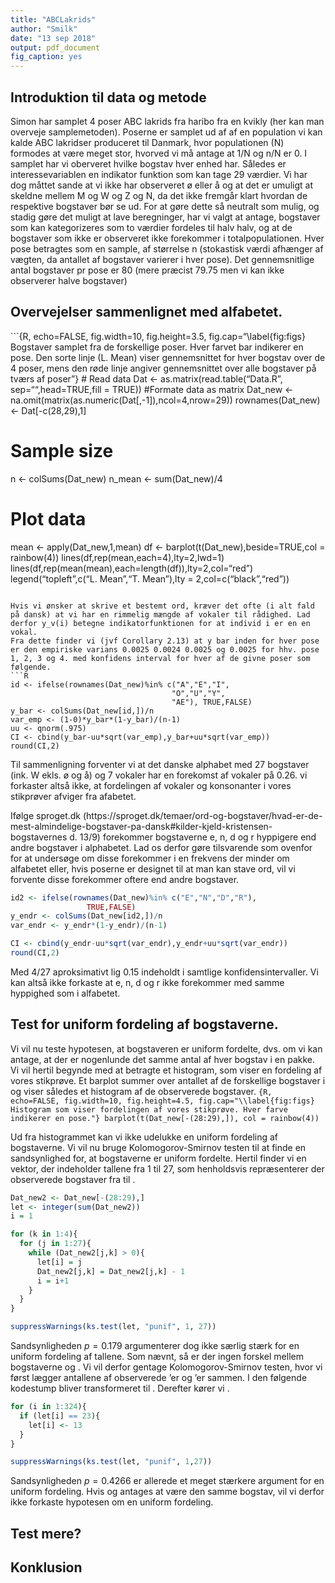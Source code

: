 ```yaml
---
title: "ABCLakrids"
author: "Smilk"
date: "13 sep 2018"
output: pdf_document
fig_caption: yes
---
```


## Introduktion til data og metode
Simon har samplet 4 poser ABC lakrids fra haribo fra en kvikly (her kan man overveje samplemetoden).
Poserne er samplet ud af af en population vi kan kalde ABC lakridser produceret til Danmark, hvor populationen (N) formodes at være meget stor, hvorved vi må antage at 1/N og n/N er 0. 
I samplet har vi oberveret hvilke bogstav hver enhed har. Således er interessevariablen en indikator funktion som kan tage 29 værdier.
Vi har dog måttet sande at vi ikke har observeret ø eller å og at det er umuligt at skeldne mellem M og W og Z og N, da det ikke fremgår klart hvordan de respektive bogstaver bør se ud. 
For at gøre dette så neutralt som mulig, og stadig gøre det muligt at lave beregninger, har vi valgt at antage, bogstaver som kan kategorizeres som to værdier fordeles til halv halv, og at de bogstaver som ikke er observeret ikke forekommer i totalpopulationen. 
Hver pose betragtes som en sample, af størrelse n (stokastisk værdi afhænger af vægten, da antallet af bogstaver varierer i hver pose). Det gennemsnitlige antal bogstaver pr pose er 80 (mere præcist 79.75 men vi kan ikke observerer halve bogstaver) 

## Overvejelser sammenlignet med alfabetet.
```{R, echo=FALSE, fig.width=10, fig.height=3.5, fig.cap="\\label{fig:figs} Bogstaver samplet fra de forskellige poser. Hver farvet bar indikerer en pose. Den sorte linje (L. Mean) viser gennemsnittet for hver bogstav over de 4 poser, mens den røde linje angiver gennemsnittet over alle bogstaver på tværs af poser"}
# Read data
Dat <- as.matrix(read.table("Data.R", sep="",head=TRUE,fill = TRUE))
#Formate data as matrix
Dat_new <- na.omit(matrix(as.numeric(Dat[,-1]),ncol=4,nrow=29))
rownames(Dat_new) <- Dat[-c(28,29),1]

# Sample size
n <- colSums(Dat_new)
n_mean <- sum(Dat_new)/4

# Plot data
mean <- apply(Dat_new,1,mean)
df <- barplot(t(Dat_new),beside=TRUE,col = rainbow(4))
lines(df,rep(mean,each=4),lty=2,lwd=1)
lines(df,rep(mean(mean),each=length(df)),lty=2,col="red")
legend("topleft",c("L. Mean","T. Mean"),lty = 2,col=c("black","red"))
```

Hvis vi ønsker at skrive et bestemt ord, kræver det ofte (i alt fald på dansk) at vi har en rimmelig mængde af vokaler til rådighed. Lad derfor y_v(i) betegne indikatorfunktionen for at individ i er en en vokal.
Fra dette finder vi (jvf Corollary 2.13) at y bar inden for hver pose er den empiriske varians 0.0025 0.0024 0.0025 og 0.0025 for hhv. pose 1, 2, 3 og 4. med konfidens interval for hver af de givne poser som følgende.
```R
id <- ifelse(rownames(Dat_new)%in% c("A","E","I",
                                    "O","U","Y",
                                    "AE"), TRUE,FALSE)
y_bar <- colSums(Dat_new[id,])/n
var_emp <- (1-0)*y_bar*(1-y_bar)/(n-1)
uu <- qnorm(.975)
CI <- cbind(y_bar-uu*sqrt(var_emp),y_bar+uu*sqrt(var_emp))
round(CI,2)
```


Til sammenligning forventer vi at det danske alphabet med 27 bogstaver (ink. W ekls. ø og å) og 7 vokaler har en forekomst af vokaler på 0.26. vi forkaster altså ikke, at fordelingen af vokaler og konsonanter i vores stikprøver afviger fra afabetet.


Ifølge sproget.dk (https://sproget.dk/temaer/ord-og-bogstaver/hvad-er-de-mest-almindelige-bogstaver-pa-dansk#kilder-kjeld-kristensen-bogstavernes d. 13/9) forekommer bogstaverne e, n, d og r hyppigere end andre bogstaver i alphabetet. 
Lad os derfor gøre tilsvarende som ovenfor for at undersøge om disse forekommer i en frekvens der minder om alfabetet eller, hvis poserne er designet til at man kan stave ord, vil vi forvente disse forekommer oftere end andre bogstaver. 
```R
id2 <- ifelse(rownames(Dat_new)%in% c("E","N","D","R"), 
                 TRUE,FALSE)
y_endr <- colSums(Dat_new[id2,])/n
var_endr <- y_endr*(1-y_endr)/(n-1)

CI <- cbind(y_endr-uu*sqrt(var_endr),y_endr+uu*sqrt(var_endr))
round(CI,2)
```

Med 4/27 aproksimativt lig 0.15 indeholdt i samtlige konfidensintervaller. Vi kan altså ikke forkaste at e, n, d og r ikke forekommer med samme hyppighed som i alfabetet. 

## Test for uniform fordeling af bogstaverne.
Vi vil nu teste hypotesen, at bogstaveren er uniform fordelte, dvs. om vi kan antage, at der er nogenlunde det samme antal af hver bogstav i en pakke. Vi vil hertil begynde med at betragte et histogram, som viser en fordeling af vores stikprøve. Et barplot summer over antallet af de forskellige bogstaver i \texttt{Dat\_new} og viser således et histogram af de observerede bogstaver.
```{R, echo=FALSE, fig.width=10, fig.height=4.5, fig.cap="\\label{fig:figs} Histogram som viser fordelingen af vores stikprøve. Hver farve indikerer en pose."}
barplot(t(Dat_new[-(28:29),]), col = rainbow(4))
```

Ud fra histogrammet kan vi ikke udelukke en uniform fordeling af bogstaverne. Vi vil nu bruge Kolomogorov-Smirnov testen til at finde en sandsynlighed for, at bogstaverne er uniform fordelte. Hertil finder vi en vektor, der indeholder tallene fra 1 til 27, som henholdsvis repræsenterer der observerede bogstaver fra \texttt{A} til \texttt{Æ}.
```R
Dat_new2 <- Dat_new[-(28:29),]
let <- integer(sum(Dat_new2))
i = 1

for (k in 1:4){
  for (j in 1:27){
    while (Dat_new2[j,k] > 0){
      let[i] = j
      Dat_new2[j,k] = Dat_new2[j,k] - 1
      i = i+1
    }
  }
}

suppressWarnings(ks.test(let, "punif", 1, 27))
```
Sandsynligheden $p = 0.179$ argumenterer dog ikke særlig stærk for en uniform fordeling af tallene.\newline
Som nævnt, så er der ingen forskel mellem bogstaverne \texttt{M} og \texttt{W}. Vi vil derfor gentage Kolomogorov-Smirnov testen, hvor vi først lægger antallene af observerede \texttt{M}'er og \texttt{W}'er sammen. I den følgende kodestump bliver \texttt{W} transformeret til \texttt{M}. Derefter kører vi \texttt{ks.test}.
```R
for (i in 1:324){
  if (let[i] == 23){
    let[i] <- 13
  }
}

suppressWarnings(ks.test(let, "punif", 1,27))
```
Sandsynligheden $p = 0.4266$ er allerede et meget stærkere argument for en uniform fordeling. Hvis \texttt{M} og \texttt{W} antages at være den samme bogstav, vil vi derfor ikke forkaste hypotesen om en uniform fordeling.


## Test mere?

## Konklusion